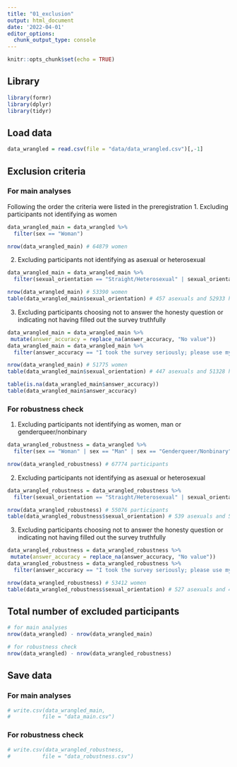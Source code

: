 ```yaml
---
title: "01_exclusion"
output: html_document
date: '2022-04-01'
editor_options: 
  chunk_output_type: console
---
```


```r
knitr::opts_chunk$set(echo = TRUE)
```

## Library
```r
library(formr)
library(dplyr)
library(tidyr)
```

## Load data
```r
data_wrangled = read.csv(file = "data/data_wrangled.csv")[,-1]
```

## Exclusion criteria
### For main analyses
Following the order the criteria were listed in the preregistration
1. Excluding participants not identifying as women
```r
data_wrangled_main = data_wrangled %>%
  filter(sex == "Woman")

nrow(data_wrangled_main) # 64879 women 
```

2. Excluding participants not identifying as asexual or heterosexual
```r
data_wrangled_main = data_wrangled_main %>% 
  filter(sexual_orientation == "Straight/Heterosexual" | sexual_orientation == "Asexual")

nrow(data_wrangled_main) # 53390 women 
table(data_wrangled_main$sexual_orientation) # 457 asexuals and 52933 heterosexuals
```

3. Excluding participants choosing not to answer the honesty question or indicating not having filled out the survey truthfully
```r
data_wrangled_main = data_wrangled_main %>% 
 mutate(answer_accuracy = replace_na(answer_accuracy, "No value"))
data_wrangled_main = data_wrangled_main %>%
  filter(answer_accuracy == "I took the survey seriously; please use my information in the study." | answer_accuracy == "No value")

nrow(data_wrangled_main) # 51775 women 
table(data_wrangled_main$sexual_orientation) # 447 asexuals and 51328 heterosexuals

table(is.na(data_wrangled_main$answer_accuracy))
table(data_wrangled_main$answer_accuracy)
```

### For robustness check
1. Excluding participants not identifying as women, man or genderqueer/nonbinary
```r
data_wrangled_robustness = data_wrangled %>%
  filter(sex == "Woman" | sex == "Man" | sex == "Genderqueer/Nonbinary")

nrow(data_wrangled_robustness) # 67774 participants 
```

2. Excluding participants not identifying as asexual or heterosexual
```r
data_wrangled_robustness = data_wrangled_robustness %>% 
  filter(sexual_orientation == "Straight/Heterosexual" | sexual_orientation == "Asexual")

nrow(data_wrangled_robustness) # 55076 participants
table(data_wrangled_robustness$sexual_orientation) # 539 asexuals and 54537 heterosexuals
```

3. Excluding participants choosing not to answer the honesty question or indicating not having filled out the survey truthfully
```r
data_wrangled_robustness = data_wrangled_robustness %>% 
 mutate(answer_accuracy = replace_na(answer_accuracy, "No value"))
data_wrangled_robustness = data_wrangled_robustness %>%
  filter(answer_accuracy == "I took the survey seriously; please use my information in the study." | answer_accuracy == "No value")

nrow(data_wrangled_robustness) # 53412 women 
table(data_wrangled_robustness$sexual_orientation) # 527 asexuals and 46913 heterosexuals

```

## Total number of excluded participants
```r
# for main analyses
nrow(data_wrangled) - nrow(data_wrangled_main)

# for robustness check
nrow(data_wrangled) - nrow(data_wrangled_robustness)
```

## Save data
### For main analyses
```r
# write.csv(data_wrangled_main,
#          file = "data_main.csv")
```

### For robustness check
```r
# write.csv(data_wrangled_robustness,
#          file = "data_robustness.csv")
```
  
